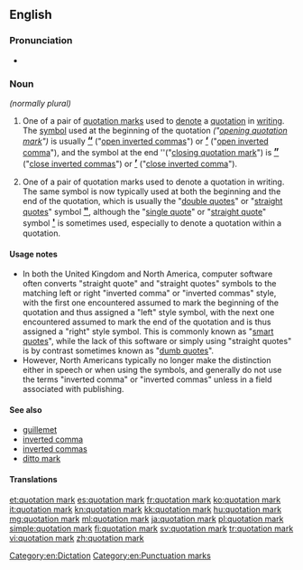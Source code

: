 ==English==
{{wikipedia}}

===Pronunciation===
* {{IPA|/kwəʊˈteiʃn̩ mɑɹk/}}

===Noun===
{{en-noun|head=[[quotation]] [[mark]]}} ''(normally plural)''

# {{UK}} One of a pair of [[quotation marks]] used to [[denote]] a [[quotation]] in [[writing]]. The [[symbol]] used at the beginning of the quotation ''("[[opening quotation mark]]")'' is usually <big>'''[[“]]'''</big> ("[[open inverted commas]]") or <big>'''[[‘]]'''</big> ("[[open inverted comma]]"), and the symbol at the end ''("[[closing quotation mark]]") is <big>'''[[”]]'''</big> ("[[close inverted commas]]") or <big>'''[[’]]'''</big> ("[[close inverted comma]]").
# {{North America}} One of a pair of quotation marks used to denote a quotation in writing. The same symbol is now typically used at both the beginning and the end of the quotation, which is usually the  "[[double quotes]]" or "[[straight quotes]]" symbol <big>'''[["]]'''</big>, although the "[[single quote]]" or "[[straight quote]]" symbol <big>'''[[']] '''</big> is sometimes used, especially to denote a quotation within a quotation.

====Usage notes====
* In both the United Kingdom and North America, computer software often converts "straight quote" and "straight quotes" symbols to the matching left or right "inverted comma" or "inverted commas" style, with the first one encountered assumed to mark the beginning of the quotation and thus assigned a "left" style symbol, with the next one encountered assumed to mark the end of the quotation and is thus assigned a "right" style symbol. This is commonly known as "[[smart quotes]]", while the lack of this software or simply using "straight quotes" is by contrast sometimes known as "[[dumb quotes]]".
* However, North Americans typically no longer make the distinction either in speech or when using the symbols, and generally do not use the terms "inverted comma" or "inverted commas" unless in a field associated with publishing.

====See also====
* [[guillemet]]
* [[inverted comma]]
* [[inverted commas]]
* [[〃|ditto mark]]

====Translations====
{{trans-see|quotation marks}}

{{punctuation}}

[[Category:en:Dictation]]
[[Category:en:Punctuation marks]]

[[et:quotation mark]]
[[es:quotation mark]]
[[fr:quotation mark]]
[[ko:quotation mark]]
[[it:quotation mark]]
[[kn:quotation mark]]
[[kk:quotation mark]]
[[hu:quotation mark]]
[[mg:quotation mark]]
[[ml:quotation mark]]
[[ja:quotation mark]]
[[pl:quotation mark]]
[[simple:quotation mark]]
[[fi:quotation mark]]
[[sv:quotation mark]]
[[tr:quotation mark]]
[[vi:quotation mark]]
[[zh:quotation mark]]